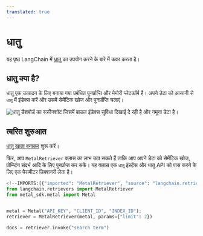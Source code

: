 ```yaml
---
translated: true
---
```


# धातु

यह पृष्ठ LangChain में [धातु](https://getmetal.io) का उपयोग करने के बारे में कवर करता है।

## धातु क्या है?

धातु एक उत्पादन के लिए बनाया गया प्रबंधित पुनर्प्राप्ति और मेमोरी प्लेटफ़ॉर्म है। अपने डेटा को आसानी से `धातु` में इंडेक्स करें और उसमें सेमेंटिक खोज और पुनर्प्राप्ति चलाएं।

![धातु डैशबोर्ड का स्क्रीनशॉट जिसमें ब्राउज़ इंडेक्स सुविधा दिखाई दे रही है और नमूना डेटा है।](/img/MetalDash.png "धातु डैशबोर्ड इंटरफ़ेस")

## त्वरित शुरुआत

[धातु खाता बनाकर](https://app.getmetal.io/signup) शुरू करें।

फिर, आप `MetalRetriever` क्लास का लाभ उठा सकते हैं ताकि आप अपने डेटा को सेमेंटिक खोज, प्रोम्प्टिंग संदर्भ आदि के लिए पुनर्प्राप्त कर सकें। यह क्लास एक `धातु` इंस्टेंस और धातु API को पास करने के लिए एक पैरामीटर डिक्शनरी लेता है।

```python
<!--IMPORTS:[{"imported": "MetalRetriever", "source": "langchain.retrievers", "docs": "https://api.python.langchain.com/en/latest/retrievers/langchain_community.retrievers.metal.MetalRetriever.html", "title": "Metal"}]-->
from langchain.retrievers import MetalRetriever
from metal_sdk.metal import Metal


metal = Metal("API_KEY", "CLIENT_ID", "INDEX_ID");
retriever = MetalRetriever(metal, params={"limit": 2})

docs = retriever.invoke("search term")
```
